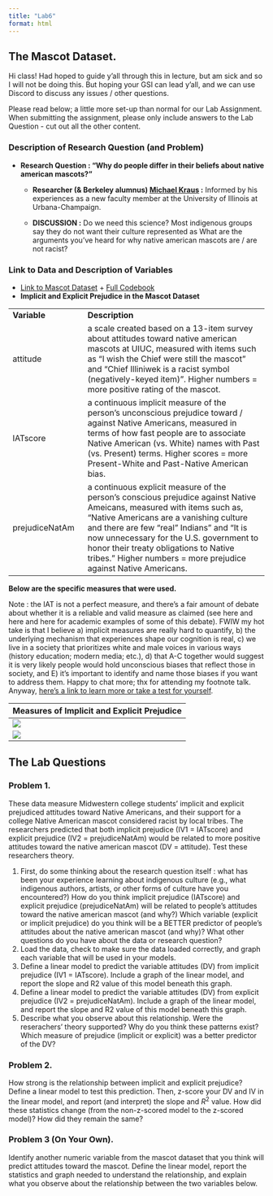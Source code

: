 ```yaml
---
title: "Lab6"
format: html
---
```


## The Mascot Dataset.

Hi class! Had hoped to guide y'all through this in lecture, but am sick and so I will not be doing this. But hoping your GSI can lead y'all, and we can use Discord to discuss any issues / other questions.

Please read below; a little more set-up than normal for our Lab Assignment. When submitting the assignment, please only include answers to the Lab Question - cut out all the other content.

### Description of Research Question (and Problem)

-   **Research Question : “Why do people differ in their beliefs about native american mascots?”**

    -   **Researcher (& Berkeley alumnus) [Michael Kraus](http://www.michaelwkraus.com/) :** Informed by his experiences as a new faculty member at the University of Illinois at Urbana-Champaign.

    -   **DISCUSSION :** Do we need this science? Most indigenous groups say they do not want their culture represented as What are the arguments you've heard for why native american mascots are / are not racist?

### Link to Data and Description of Variables

-   [Link to Mascot Dataset](https://www.dropbox.com/s/sknsv99q8gvlpfh/mascot_data.csv?dl=0) + [Full Codebook](https://www.dropbox.com/scl/fi/8kbh8zqcqcx6g9jurl8up/CODEBOOK-Mascot_Data.pdf?rlkey=ny3okktolmyezbwzim3aiw5sl&dl=0)
-   **Implicit and Explicit Prejudice in the Mascot Dataset**

|  |  |
|---------------------|---------------------------------------------------|
| **Variable** | **Description** |
| attitude | a scale created based on a 13-item survey about attitudes toward native american mascots at UIUC, measured with items such as “I wish the Chief were still the mascot” and “Chief Illiniwek is a racist symbol (negatively-keyed item)”. Higher numbers = more positive rating of the mascot. |
| IATscore | a continuous implicit measure of the person’s unconscious prejudice toward / against Native Americans, measured in terms of how fast people are to associate Native American (vs. White) names with Past (vs. Present) terms. Higher scores = more Present-White and Past-Native American bias. |
| prejudiceNatAm | a continuous explicit measure of the person’s conscious prejudice against Native Ameicans, measured with items such as, “Native Americans are a vanishing culture and there are few “real” Indians” and “It is now unnecessary for the U.S. government to honor their treaty obligations to Native tribes.” Higher numbers = more prejudice against Native Americans. |

::: column-margin
**Below are the specific measures that were used.**

Note : the IAT is not a perfect measure, and there’s a fair amount of debate about whether it is a reliable and valid measure as claimed (see here and here and here for academic examples of some of this debate). FWIW my hot take is that I believe a) implicit measures are really hard to quantify, b) the underlying mechanism that experiences shape our cognition is real, c) we live in a society that prioritizes white and male voices in various ways (history education; modern media; etc.), d) that A-C together would suggest it is very likely people would hold unconscious biases that reflect those in society, and E) it’s important to identify and name those biases if you want to address them. Happy to chat more; thx for attending my footnote talk. Anyway, [here’s a link to learn more or take a test for yourself](https://implicit.harvard.edu/implicit/takeatest.html).

| Measures of Implicit and Explicit Prejudice |
|---------------------------------------------|
| **![](images/6B_ExpPrej.png)**              |
| **![](images/6B_ImpPrej.png)**              |
:::

## The Lab Questions

### Problem 1.

These data measure Midwestern college students’ implicit and explicit prejudiced attitudes toward Native Americans, and their support for a college Native American mascot considered racist by local tribes. The researchers predicted that both implicit prejudice (IV1 = IATscore) and explicit prejudice (IV2 = prejudiceNatAm) would be related to more positive attitudes toward the native american mascot (DV = attitude). Test these researchers theory.

1.  First, do some thinking about the research question itself : what has been your experience learning about indigenous culture (e.g., what indigenous authors, artists, or other forms of culture have you encountered?) How do you think implicit prejudice (IATscore) and explicit prejudice (prejudiceNatAm) will be related to people’s attitudes toward the native american mascot (and why?) Which variable (explicit or implicit prejudice) do you think will be a BETTER predictor of people’s attitudes about the native american mascot (and why)? What other questions do you have about the data or research question?
2.  Load the data, check to make sure the data loaded correctly, and graph each variable that will be used in your models.
3.  Define a linear model to predict the variable attitudes (DV) from implicit prejudice (IV1 = IATscore). Include a graph of the linear model, and report the slope and R2 value of this model beneath this graph.
4.  Define a linear model to predict the variable attitudes (DV) from explicit prejudice (IV2 = prejudiceNatAm). Include a graph of the linear model, and report the slope and R2 value of this model beneath this graph.
5.  Describe what you observe about this relationship. Were the reserachers' theory supported? Why do you think these patterns exist? Which measure of prejudice (implicit or explicit) was a better predictor of the DV?

### Problem 2.

How strong is the relationship between implicit and explicit prejudice? Define a linear model to test this prediction. Then, z-score your DV and IV in the linear model, and report (and interpret) the slope and $R^2$ value. How did these statistics change (from the non-z-scored model to the z-scored model)? How did they remain the same?

### Problem 3 (On Your Own).

Identify another numeric variable from the mascot dataset that you think will predict attitudes toward the mascot. Define the linear model, report the statistics and graph needed to understand the relationship, and explain what you observe about the relationship between the two variables below.
